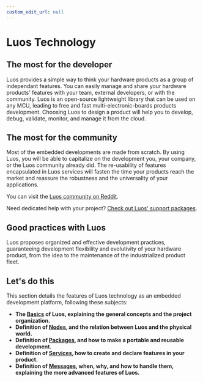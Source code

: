 ```yaml
---
custom_edit_url: null
---
```


# Luos Technology

## The most for the developer

Luos provides a simple way to think your hardware products as a group of independant features. You can easily manage and share your hardware products' features with your team, external developers, or with the community.
Luos is an open-source lightweight library that can be used on any MCU, leading to free and fast multi-electronic-boards products development. Choosing Luos to design a product will help you to develop, debug, validate, monitor, and manage it from the cloud.

## The most for the community

Most of the embedded developments are made from scratch. By using Luos, you will be able to capitalize on the development you, your company, or the Luos community already did. The re-usability of features encapsulated in Luos services will fasten the time your products reach the market and reassure the robustness and the universality of your applications.

You can visit the <a href="https://www.reddit.com/r/Luos/" target ="_blank">Luos community on Reddit</a>.

Need dedicated help with your project? <a href="https://www.luos.io/support" target ="_blank">Check out Luos' support packages</a>.

## Good practices with Luos

Luos proposes organized and effective development practices, guaranteeing development flexibility and evolutivity of your hardware product, from the idea to the maintenance of the industrialized product fleet.

## Let's do this

This section details the features of Luos technology as an embedded development platform, following these subjects:

- **The [Basics](./basics) of Luos, explaining the general concepts and the project organization.**
- **Definition of [Nodes](./node), and the relation between Luos and the physical world.**
- **Definition of [Packages](./package), and how to make a portable and reusable development.**
- **Definition of [Services](./services), how to create and declare features in your product.**
- **Definition of [Messages](./message), when, why, and how to handle them, explaining the more advanced features of Luos.**
